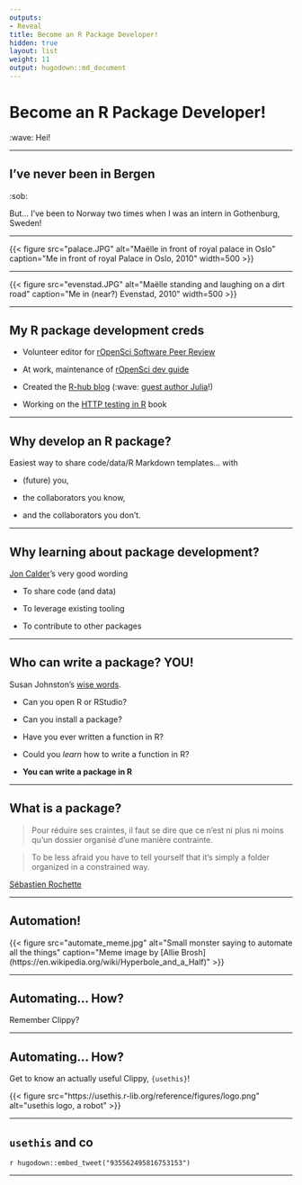 ```yaml
---
outputs:
- Reveal
title: Become an R Package Developer!
hidden: true
layout: list
weight: 11
output: hugodown::md_document
---
```


# Become an R Package Developer!

:wave: Hei!

---

## I've never been in Bergen

:sob:

But... I've been to Norway two times when I was an intern in Gothenburg, Sweden!

---

```{=html}
{{< figure src="palace.JPG" alt="Maëlle in front of royal palace in Oslo" caption="Me in front of royal Palace in Oslo, 2010" width=500 >}}
```

---

```{=html}
{{< figure src="evenstad.JPG" alt="Maëlle standing and laughing on a dirt road" caption="Me in (near?) Evenstad, 2010" width=500 >}}
```
---

## My R package development creds

* Volunteer editor for [rOpenSci Software Peer Review](https://ropensci.org/software-review)

* At work, maintenance of [rOpenSci dev guide](https://devguide.ropensci.org)

* Created the [R-hub blog](https://blog.r-hub.io) (:wave: [guest author Julia](https://blog.r-hub.io/2020/01/08/cran-error/)!)

* Working on the [HTTP testing in R](https://books.ropensci.org/http-testing/) book


---

## Why develop an R package?

Easiest way to share code/data/R Markdown templates... with

* (future) you,

* the collaborators you know,

* and the collaborators you don't.

---

## Why learning about package development?

[Jon Calder](https://joncalder.co.za/)'s very good wording

* To share code (and data)

* To leverage existing tooling

* To contribute to other packages

---

## Who can write a package? YOU!

Susan Johnston's [wise words](https://github.com/susjoh/fibonacci).

* Can you open R or RStudio?

* Can you install a package?

* Have you ever written a function in R?

* Could you _learn_ how to write a function in R?

* **You can write a package in R**

---

## What is a package?

>  Pour réduire ses craintes, il faut se dire que ce n’est ni plus ni moins qu’un dossier organisé d’une manière contrainte.

> To be less afraid you have to tell yourself that it's simply a folder organized in a constrained way.

[Sébastien Rochette](https://thinkr.fr/transformer-plusieurs-scripts-eparpilles-en-beau-package-r)

---

## Automation!

```{=html}
{{< figure src="automate_meme.jpg" alt="Small monster saying to automate all the things" caption="Meme image by [Allie Brosh](https://en.wikipedia.org/wiki/Hyperbole_and_a_Half)" >}}
```

---

## Automating... How?

Remember Clippy?



---


## Automating... How?

Get to know an actually useful Clippy, `{usethis}`!

```{=html}
{{< figure src="https://usethis.r-lib.org/reference/figures/logo.png" alt="usethis logo, a robot" >}}
```


---

## `usethis` and co

`r hugodown::embed_tweet("935562495816753153")`

---
